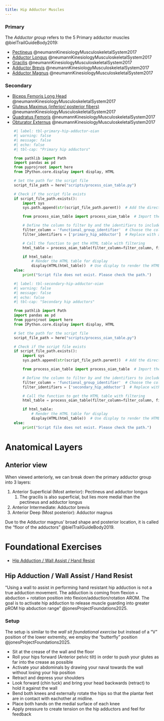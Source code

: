 ```yaml
---
title: Hip Adductor Muscles
---
```




:::{layout-ncol="2"}

### Primary

The *Adductor group* refers to the 5 Primary adductor muscles @bielTrailGuideBody2019:

- [Pectineus]({{< var ref-pectineus.path >}}) @neumannKinesiologyMusculoskeletalSystem2017
- [Adductor Longus]({{< var ref-adductor-longus.path >}}) @neumannKinesiologyMusculoskeletalSystem2017
- [Gracilis]({{< var ref-gracilis.path >}}) @neumannKinesiologyMusculoskeletalSystem2017
- [Adductor Brevis]({{< var ref-adductor-brevis.path >}}) @neumannKinesiologyMusculoskeletalSystem2017
- [Adductor Magnus]({{< var ref-adductor-magnus.path >}}) @neumannKinesiologyMusculoskeletalSystem2017

### Secondary

- [Biceps Femoris Long Head]({{< var ref-biceps-femoris-long-head.path >}}) @neumannKinesiologyMusculoskeletalSystem2017
- [Gluteus Maximus (inferior/ posterior fibers)]({{< var ref-gluteus-maximus.path >}})  @neumannKinesiologyMusculoskeletalSystem2017
- [Quadratus Femoris]({{< var ref-quadratus-femoris.path >}}) @neumannKinesiologyMusculoskeletalSystem2017
- [Obturator Externus]({{< var ref-obturator-externus.path >}}) @neumannKinesiologyMusculoskeletalSystem2017

:::

```python
    #| label: tbl-primary-hip-adductor-oian
    #| warning: false
    #| message: false
    #| echo: false
    #| tbl-cap: "Primary hip adductors"

    from pathlib import Path
    import pandas as pd
    from pyprojroot import here
    from IPython.core.display import display, HTML

    # Set the path for the script file
    script_file_path = here("scripts/process_oian_table.py")

    # Check if the script file exists
    if script_file_path.exists():
        import sys
        sys.path.append(str(script_file_path.parent))  # Add the directory of the script to the system path

        from process_oian_table import process_oian_table  # Import the specific function

        # Define the column to filter by and the identifiers to include
        filter_column = 'functional_group_identifier'  # Choose the column you want to filter by
        filter_identifiers = ['primary_hip_adductor']  # Replace with actual identifiers you want to include

        # Call the function to get the HTML table with filtering
        html_table = process_oian_table(filter_column=filter_column, filter_identifiers=filter_identifiers)

        if html_table:
            # Render the HTML table for display
            display(HTML(html_table))  # Use display to render the HTML properly
    else:
        print("Script file does not exist. Please check the path.")

```

```python
    #| label: tbl-secondary-hip-adductor-oian
    #| warning: false
    #| message: false
    #| echo: false
    #| tbl-cap: "Secondary hip adductors"

    from pathlib import Path
    import pandas as pd
    from pyprojroot import here
    from IPython.core.display import display, HTML

    # Set the path for the script file
    script_file_path = here("scripts/process_oian_table.py")

    # Check if the script file exists
    if script_file_path.exists():
        import sys
        sys.path.append(str(script_file_path.parent))  # Add the directory of the script to the system path

        from process_oian_table import process_oian_table  # Import the specific function

        # Define the column to filter by and the identifiers to include
        filter_column = 'functional_group_identifier'  # Choose the column you want to filter by
        filter_identifiers = ['secondary_hip_adductor']  # Replace with actual identifiers you want to include

        # Call the function to get the HTML table with filtering
        html_table = process_oian_table(filter_column=filter_column, filter_identifiers=filter_identifiers)

        if html_table:
            # Render the HTML table for display
            display(HTML(html_table))  # Use display to render the HTML properly
    else:
        print("Script file does not exist. Please check the path.")

```

# Anatomical Layers

## Anterior view

When viewed anteriorly, we can break down the primary adductor group into 3 layers:

1. Anterior Superficial (Most anterior): Pectineus and adductor longus
    1. The gracilis is also superficial, but lies more medial than the pectineus and adductor longus
1. Anterior Intermediate: Adductor brevis
1. Anterior Deep (Most posterior): Adductor magnus

::: {.callout-tip}
Due to the Adductor magnus' broad shape and posterior location, it is called the "floor of the adductors" @bielTrailGuideBody2019.
:::

# Foundational Exercises

- [Hip Adduction / Wall Assist / Hand Resist](#hip-adduction--wall-assist--hand-resist)

## Hip Adduction / Wall Assist / Hand Resist

<!-- Read hip_msk for more info or updated info -->

"Using a wall to assist in performing hand resistant hip adduction is not a true adduction movement. The adduction is coming from flexion + abduction + rotation position into flexion/adduction/rotation AROM. The goal is to activate hip adduction to release muscle guarding into greater pROM hip abduction range" @jonesProjectFoundations2025.

### Setup

The setup is similar to the *wall sit foundational exercise* but instead of a "V" position of the lower extremity, we employ the "butterfly" position @jonesProjectFoundations2025.

- Sit at the crease of the wall and the floor
- Roll your hips forward (Anterior pelvic tilt) in order to push your glutes as far into the crease as possible
- Activate your abdominals by drawing your naval towards the wall without losing your hip position
- Retract and depress your shoulders
- Look forward (chin tuck) and bring your head backwards (retract) to hold it against the wall
- Bend both knees and externally rotate the hips so that the plantar feet are in contact with eachother at midline.
- Place both hands on the medial surface of each knee
- Apply pressure to create tension on the hip adductors and feel for feedback